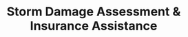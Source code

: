 ---
title: Storm Damage Assessment & Insurance Assistance
description: "Storm damage assessment and insurance assistance for roofing and solar systems."
icon: "@/assets/roofing.png"
featuredImage: "@/assets/roof-work.jpg"
parent: "roofing"
---